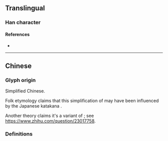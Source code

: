 {{also|衛|衞|𠀄|ヱ}}
{{character info/new}}
==Translingual==

===Han character===
{{Han char|rn=26|rad=卩|as=01|sn=3|four=|canj=SLM|ids=⿻𠃌丄}}

====References====
* {{Han ref|kx=0076.141|hdz=10050.040|uh=536B|ud=21355}}

----

==Chinese==

===Glyph origin===
Simplified Chinese.

Folk etymology claims that this simplification of {{l|zh|衛|tr=wèi}} may have been influenced by the Japanese katakana {{ja-r|ヱ}}.

Another theory claims it's a variant of {{zh-l|𫝀}}; see https://www.zhihu.com/question/23017758.

===Definitions===
{{zh-see|衛}}